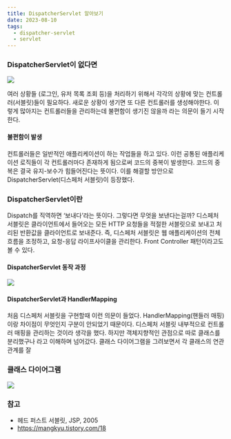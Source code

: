 ```yaml
---
title: DispatcherServlet 알아보기
date: 2023-08-10
tags: 
  - dispatcher-servlet
  - servlet
---
```


### DispatcherServlet이 없다면

![](dispatch1.png)

여러 상황들 (로그인, 유저 목록 조회 등)을 처리하기 위해서 각각의 상황에 맞는 컨트롤러(서블릿)들이 필요하다. 새로운 상황이 생기면 또 다른 컨트롤러를 생성해야한다. 이렇게 많아지는 컨트롤러들을 관리하는데 불편함이 생기진 않을까 라는 의문이 들기 시작한다.

#### 불편함이 발생

컨트롤러들은 일반적인 애플리케이션이 하는 작업들을 하고 있다. 이런 공통된 애플리케이션 로직들이 각 컨트롤러마다 존재하게 됨으로써 코드의 중복이 발생한다. 코드의 중복은 결국 유지-보수가 힘들어진다는 뜻이다. 이를 해결할 방안으로 DispatcherServlet(디스페처 서블릿)이 등장했다.

### DispatcherServlet이란

Dispatch를 직역하면 ‘보내다’라는 뜻이다. 그렇다면 무엇을 보낸다는걸까? 디스페처 서블릿은 클라이언트에서 들어오는 모든 HTTP 요청들을 적절한 서블릿으로 보내고 처리된 반환값을 클라이언트로 보내준다. 즉, 디스페처 서블릿은 웹 애플리케이션의 전체 흐름을 조정하고, 요청-응답 라이프사이클을 관리한다. Front Controller 패턴이라고도 볼 수 있다.

#### DispatcherServlet 동작 과정

![](dispatch2.png)

#### DispatcherServlet과 HandlerMapping

처음 디스페처 서블릿을 구현할때 이런 의문이 들었다. HandlerMapping(핸들러 매핑)이랑 차이점이 무엇인지 구분이 안되었기 때문이다. 디스페처 서블릿 내부적으로 컨트롤러 매핑을 관리하는 것이라 생각을 했다. 하지만 객체지향적인 관점으로 따로 클래스를 분리했구나 라고 이해하며 넘어갔다. 클래스 다이어그램을 그려보면서 각 클래스의 연관관계를 잘 

### 클래스 다이어그램

![](dispatch3.png)

### 참고

- 헤드 퍼스트 서블릿, JSP, 2005
- https://mangkyu.tistory.com/18